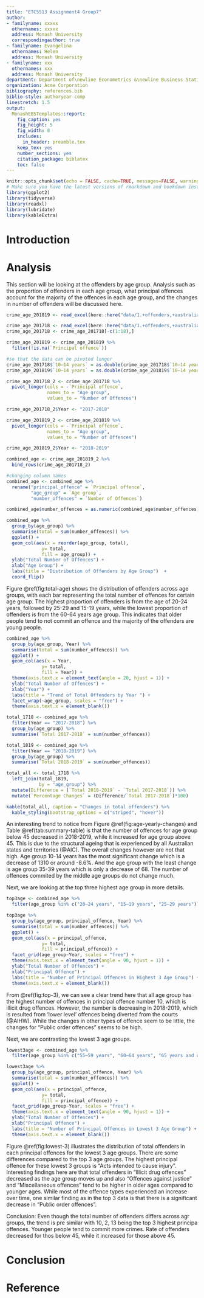 ```yaml
---
title: "ETC5513 Assignment4 Group7"
author:
- familyname: xxxxx
  othernames: xxxxx
  address: Monash University
  correspondingauthor: true
- familyname: Evangelina
  othernames: Helen
  address: Monash University
- familyname: xxx
  othernames: xxx
  address: Monash University
department: Department of\newline Econometrics &\newline Business Statistics
organization: Acme Corporation
bibliography: references.bib
biblio-style: authoryear-comp
linestretch: 1.5
output:
  MonashEBSTemplates::report:
    fig_caption: yes
    fig_height: 5
    fig_width: 8
    includes:
      in_header: preamble.tex
    keep_tex: yes
    number_sections: yes
    citation_package: biblatex
    toc: false
---
```


```r
knitr::opts_chunk$set(echo = FALSE, cache=TRUE, messages=FALSE, warning=FALSE)
# Make sure you have the latest versions of rmarkdown and bookdown installed
library(ggplot2)
library(tidyverse)
library(readxl)
library(lubridate)
library(kableExtra)
```


# Introduction

# Analysis


\newline
\section*{body 1}

\section*{body 2}
This section will be looking at the offenders by age group. Analysis such as the proportion of offenders in each age group, what principal offences account for the majority of the offences in each age group, and the changes in number of offenders will be discussed here.

```r
crime_age_201819 <- read_excel(here::here("data/1.+offenders,+australia.xls"), sheet = 4, range = "A5:M21")

crime_age_201718 <- read_excel(here::here("data/1.+offenders,+australia.xls"), sheet = 4, range = "A5:M38") 
crime_age_201718 <- crime_age_201718[-c(1:18),]
```

```r
crime_age_201819 <- crime_age_201819 %>%
  filter(!is.na(`Principal offence`))

#so that the data can be pivoted longer
crime_age_201718$`10–14 years` = as.double(crime_age_201718$`10–14 years`)
crime_age_201819$`10–14 years` = as.double(crime_age_201819$`10–14 years`)

crime_age_201718_2 <- crime_age_201718 %>%
  pivot_longer(cols = -`Principal offence`,
               names_to = "Age group",
               values_to = "Number of Offences")

crime_age_201718_2$Year <- "2017-2018"

crime_age_201819_2 <- crime_age_201819 %>%
  pivot_longer(cols = -`Principal offence`,
               names_to = "Age group",
               values_to = "Number of Offences") 

crime_age_201819_2$Year <- "2018-2019"

```

```r
combined_age <- crime_age_201819_2 %>%
  bind_rows(crime_age_201718_2)

#changing column names
combined_age <- combined_age %>%
  rename("principal_offence" = `Principal offence`,
         "age_group" = `Age group`, 
         "number_offences" = `Number of Offences`)

combined_age$number_offences = as.numeric(combined_age$number_offences)

```

```r
combined_age %>% 
  group_by(age_group) %>%
  summarise(total = sum(number_offences)) %>%
  ggplot() +
  geom_col(aes(x = reorder(age_group, total),
             y= total,
             fill = age_group)) +
  ylab("Total Number of Offences") +
  xlab("Age Group") +
  labs(title = "Distribution of Offenders by Age Group")  +
  coord_flip()
```
Figure \@ref(fig:total-age) shows the distribution of offenders across age groups, with each bar representing the total number of offences for certain age group. The highest proportion of offenders is from the age of 20-24 years, followed by 25-29 and 15-19 years, while the lowest proportion of offenders is from the 60-64 years age group. This indicates that older people tend to not commit an offence and the majority of the offenders are young people.

```r
combined_age %>% 
  group_by(age_group, Year) %>%
  summarise(total = sum(number_offences)) %>%
  ggplot() +
  geom_col(aes(x = Year,
             y= total,
             fill = Year)) +
  theme(axis.text.x = element_text(angle = 20, hjust = 1)) +
  ylab("Total Number of Offences") +
  xlab("Year") +
  labs(title = "Trend of Total Offenders by Year ") +
  facet_wrap(~age_group, scales = "free") +
  theme(axis.text.x = element_blank())
```

```r
total_1718 <- combined_age %>%
  filter(Year == "2017-2018") %>%
  group_by(age_group) %>%
  summarise(`Total 2017-2018` = sum(number_offences))

total_1819 <- combined_age %>%
  filter(Year == "2018-2019") %>%
  group_by(age_group) %>%
  summarise(`Total 2018-2019` = sum(number_offences))

total_all <- total_1718 %>%
  left_join(total_1819, 
            by = "age_group") %>% 
  mutate(Difference = (`Total 2018-2019` - `Total 2017-2018`)) %>%
  mutate(`Percentage Changes` = (Difference/`Total 2017-2018`)*100)

kable(total_all, caption = "Changes in total offenders") %>%
  kable_styling(bootstrap_options = c("striped", "hover"))
```
An interesting trend to notice from Figure \@ref(fig:age-yearly-changes) and Table \@ref(tab:summary-table) is that the number of offences for age group below 45 decreased in 2018-2019, while it increased for age group above 45. This is due to the structural ageing that is experienced by all Australian states and territories (@AIC). The overall changes however are not that high. Age group 10-14 years has the most significant change which is a decrease of 1310 or around -8.6%. And the age group with the least change is age group 35-39 years which is only a decrease of 68. The number of offences commited by the middle age groups do not change much.  

Next, we are looking at the top three highest age group in more details.  
```r
top3age <- combined_age %>% 
  filter(age_group %in% c("20–24 years", "15–19 years", "25–29 years")) 

top3age %>%
  group_by(age_group, principal_offence, Year) %>%
  summarise(total = sum(number_offences)) %>%
  ggplot() +
  geom_col(aes(x = principal_offence,
             y= total,
             fill = principal_offence)) +
  facet_grid(age_group~Year, scales = "free") +
  theme(axis.text.x = element_text(angle = 90, hjust = 1)) +
  ylab("Total Number of Offences") +
  xlab("Principal Offence") +
  labs(title = "Number of Principal Offences in Highest 3 Age Group") +
  theme(axis.text.x = element_blank())
```
From \@ref(fig:top-3), we can see a clear trend here that all age group has the highest number of offences in principal offence number 10, which is illicit drug offences. However, the number is decreasing in 2018-2019, which is resulted from 'lower level' offences being diverted from the courts (@AIHW). While the changes in other types of offence seem to be little, the changes for "Public order offences" seems to be high.

Next, we are contrasting the lowest 3 age groups.  
```r
lowest3age <- combined_age %>% 
  filter(age_group %in% c("55–59 years", "60–64 years", "65 years and over")) 

lowest3age %>%
  group_by(age_group, principal_offence, Year) %>%
  summarise(total = sum(number_offences)) %>%
  ggplot() +
  geom_col(aes(x = principal_offence,
             y= total,
             fill = principal_offence)) +
  facet_grid(age_group~Year, scales = "free") +
  theme(axis.text.x = element_text(angle = 90, hjust = 1)) +
  ylab("Total Number of Offences") +
  xlab("Principal Offence") +
  labs(title = "Number of Principal Offences in Lowest 3 Age Group") +
  theme(axis.text.x = element_blank())
```
Figure \@ref(fig:lowest-3) illustrates the distribution of total offenders in each principal offences for the lowest 3 age groups. There are some differences compared to the top 3 age groups. The highest principal offence for these lowest 3 groups is "Acts intended to cause injury". Interesting findings here are that total offenders in "Illicit drug offences" decreased as the age group moves up and also "Offences against justice" and "Miscellaneous offences" tend to be higher in older ages compared to younger ages. While most of the offence types experienced an increase over time, one similar finding as in the top 3 data is that there is a significant decrease in "Public order offences".


Conclusion: Even though the total number of offenders differs across agr groups, the trend is pre similar with 10, 2, 13 being the top 3 highest principa offences.
Younger people tend to commit more crimes.
Rate of offenders decreased for thos below 45, while it increased for those above 45. 

\section*{body 3}

\section*{body 4}

# Conclusion

# Reference
